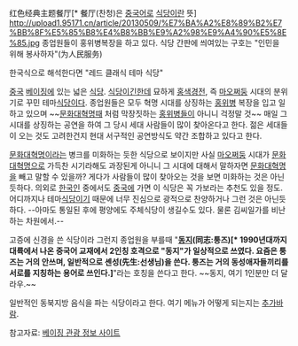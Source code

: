 红色经典主题餐厅[* 餐厅(찬청)은 [[중국어]]로 [[식당]]이란 뜻]
http://upload1.95171.cn/article/20130509/%E7%BA%A2%E8%89%B2%E7%BB%8F%E5%85%B8%E4%B8%BB%E9%A2%98%E9%A4%90%E5%8E%85.jpg
종업원들이 홍위병복장을 하고 있다.  식당 간판에 씌여있는 구호는 "인민을 위해 봉사하자"(为人民服务)

한국식으로 해석한다면 "레드 클래식 테마 식당"

[[중국]] [[베이징]]에 있는 넓은 [[식당]]. [[식당]]이긴한데 묘하게 [[홍색경전]], 즉 [[마오쩌둥]] 시대의 분위기로 꾸민 테마[[식당]]이다. 종업원들은 모두 혁명 시대를 상징하는 [[홍위병]] 복장을 입고 일하고 있으며 ~~[[문화대혁명]]때 처럼 막장짓하는 [[홍위병]]들이 아니니 걱정말 것~~ 매일 그 시대를 상징하는 공연을 하여 그 당시 세대 사람들이 많이 찾아온다고 한다. 젊은 세대들이 오는 것도 고려한건지 현대 서구적인 공연방식도 약간 조합하고 있다고 한다.

[[문화대혁명]]이라는 병크를 미화하는 듯한 식당으로 보이지만 사실 [[마오쩌둥]] 시대가 [[문화대혁명]]으로 가득찬 시기라해도 과장된게 아니니 그 시대에 대해서 말하자면 [[문화대혁명]]을 빼고 말할 수 있을까? 게다가 사람들이 많이 찾아오는 것을 보면 미화하는 것은 아닌 듯하다. 의외로 [[한국인]] 중에서도 [[중국]]에 가면 이 식당은 꼭 가보라는 추천도 있을 정도. 어디까지나 테마[[식당]]이기 때문에 너무 진심으로 광적으로 찬양하거나 그런 것은 아닌듯하다. --아마도 통일된 후에 평양에도 주체식당이 생길수도 있다. 물론 김씨일가를 비난하는 차원에서.--

고증에 신경을 쓴 식당이라 그런지 종업원을 부를때 "'''[[동지]](同志:퉁즈)[* 1990년대까지 대륙에서 나온 중국어 교재에서 2인칭 호격으로 "동지"가 일상적으로 쓰였다.  요즘은 퉁즈는 거의 안쓰며, 일반적으로 셴성(先生:선생님)을 쓴다. 퉁즈는 거의 동성애자들끼리를 서로를 지칭하는 용어로 쓰인다.] '''"라는 호칭을 쓴다고 한다. ~~동지, 여기 1인분만 더 달라우.~~

일반적인 동북지방 음식을 파는 식당이라고 한다. 여기 메뉴가 어떻게 되는지는 [[추가바람]].

참고자료: [http://visitbeijing.or.kr/bbs_detail.php?bbs_num=109&b_category=%EC%B6%94%EC%B2%9C%EB%A7%9B%EC%A7%91&tb=board_pickplace 베이징 관광 정보 사이트]
